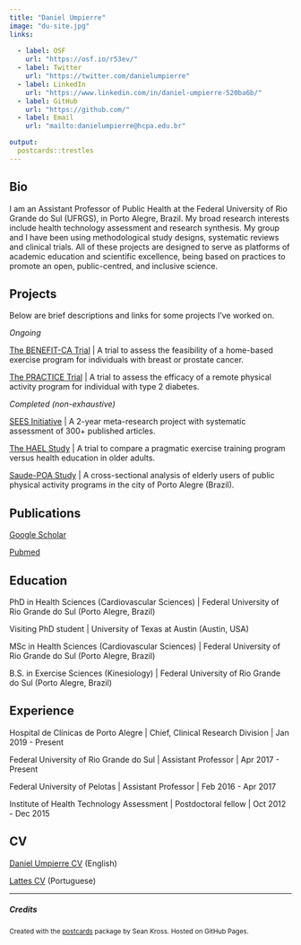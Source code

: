 ```yaml
---
title: "Daniel Umpierre"
image: "du-site.jpg"
links:
  
  - label: OSF
    url: "https://osf.io/r53ev/"
  - label: Twitter
    url: "https://twitter.com/danielumpierre"
  - label: LinkedIn
    url: "https://www.linkedin.com/in/daniel-umpierre-520ba6b/"
  - label: GitHub
    url: "https://github.com/"
  - label: Email
    url: "mailto:danielumpierre@hcpa.edu.br"

output:
  postcards::trestles
---
```


## Bio

I am an Assistant Professor of Public Health at the Federal University of Rio Grande do Sul (UFRGS), in Porto Alegre, Brazil. My broad research interests include health technology assessment and research synthesis. My group and I have been using methodological study designs, systematic reviews and clinical trials. All of these projects are designed to serve as platforms of academic education and scientific excellence, being based on practices to promote an open, public-centred, and inclusive science.

## Projects

Below are brief descriptions and links for some projects I've worked on.

*Ongoing*

[The BENEFIT-CA Trial](https://osf.io/gw2x6/) \| A trial to assess the feasibility of a home-based exercise program for individuals with breast or prostate cancer.

[The PRACTICE Trial](https://osf.io/npxdw/) \| A trial to assess the efficacy of a remote physical activity program for individual with type 2 diabetes.

*Completed (non-exhaustive)*

[SEES Initiative](https://sees-initiative.org/) \| A 2-year meta-research project with systematic assessment of 300+ published articles.

[The HAEL Study](https://osf.io/56wrv/) \| A trial to compare a pragmatic exercise training program versus health education in older adults.

[Saude-POA Study](https://osf.io/q4r69/) \| A cross-sectional analysis of elderly users of public physical activity programs in the city of Porto Alegre (Brazil).

## Publications

[Google Scholar](https://scholar.google.com.br/citations?user=1vl98BgAAAAJ)

[Pubmed](https://pubmed.ncbi.nlm.nih.gov/?term=umpierre+d%5Bauthor%5D+not+1989%5Bdp%5D)

## Education

PhD in Health Sciences (Cardiovascular Sciences) \| Federal University of Rio Grande do Sul (Porto Alegre, Brazil)

Visiting PhD student \| University of Texas at Austin (Austin, USA)

MSc in Health Sciences (Cardiovascular Sciences) \| Federal University of Rio Grande do Sul (Porto Alegre, Brazil)

B.S. in Exercise Sciences (Kinesiology) \| Federal University of Rio Grande do Sul (Porto Alegre, Brazil)

## Experience

Hospital de Clínicas de Porto Alegre \| Chief, Clinical Research Division \| Jan 2019 - Present

Federal University of Rio Grande do Sul \| Assistant Professor \| Apr 2017 - Present

Federal University of Pelotas \| Assistant Professor \| Feb 2016 - Apr 2017

Institute of Health Technology Assessment \| Postdoctoral fellow \| Oct 2012 - Dec 2015

## CV

[Daniel Umpierre CV](https://github.com/dumpierre/website/raw/main/CV-DanielUmpierre.pdf) (English)

[Lattes CV](http://lattes.cnpq.br/7262168077244929) (Portuguese)

------------------------------------------------------------------------

##### Credits

^Created with the [postcards](https://github.com/seankross/postcards) package by Sean Kross. Hosted on GitHub Pages.^
